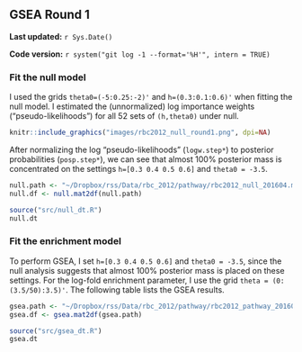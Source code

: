 ## GSEA Round 1 {#rbc2012-1}

**Last updated:** `r Sys.Date()`

**Code version:** `r system("git log -1 --format='%H'", intern = TRUE)`

### Fit the null model

I used the grids `theta0=(-5:0.25:-2)'` and `h=(0.3:0.1:0.6)'` when fitting the null model. I estimated the (unnormalized) log importance weights ("pseudo-likelihoods") for all 52 sets of `(h,theta0)` under null.

```r
knitr::include_graphics("images/rbc2012_null_round1.png", dpi=NA)
```

After normalizing the log "pseudo-likelihoods" (`logw.step*`) to posterior probabilities (`posp.step*`), we can see that almost 100% posterior mass is concentrated on the settings `h=[0.3 0.4 0.5 0.6]` and `theta0 = -3.5`.
```r
null.path <- "~/Dropbox/rss/Data/rbc_2012/pathway/rbc2012_null_201604.mat"
null.df <- null.mat2df(null.path)
```

```r
source("src/null_dt.R")
null.dt
```

### Fit the enrichment model

To perform GSEA, I set `h=[0.3 0.4 0.5 0.6]` and `theta0 = -3.5`, since the null analysis suggests that almost 100% posterior mass is placed on these settings. For the log-fold enrichment parameter, I use the grid `theta = (0:(3.5/50):3.5)'`. The following table lists the GSEA results. 
```r
gsea.path <- "~/Dropbox/rss/Data/rbc_2012/pathway/rbc2012_pathway_201604.mat"
gsea.df <- gsea.mat2df(gsea.path) 
```

```r
source("src/gsea_dt.R")
gsea.dt
```


